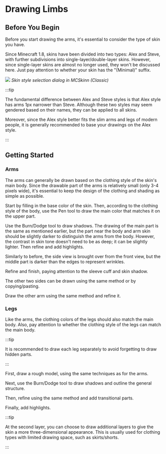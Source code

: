 # Drawing Limbs

## Before You Begin

Before you start drawing the arms, it's essential to consider the type of skin you have.

Since Minecraft 1.8, skins have been divided into two types: Alex and Steve, with further subdivisions into single-layer/double-layer skins. However, since single-layer skins are almost no longer used, they won't be discussed here. Just pay attention to whether your skin has the "(Minimal)" suffix.

![](skin-type-selecting-page-en.png)
*Skin style selection dialog in MCSkinn (Classic)*

:::tip

The fundamental difference between Alex and Steve styles is that Alex style has arms 1px narrower than Steve. Although these two styles may seem gendered based on their names, they can be applied to all skins.

Moreover, since the Alex style better fits the slim arms and legs of modern people, it is generally recommended to base your drawings on the Alex style.

:::

## Getting Started

### Arms

The arms can generally be drawn based on the clothing style of the skin's main body. Since the drawable part of the arms is relatively small (only 3-4 pixels wide), it's essential to keep the design of the clothing and shading as simple as possible.

Start by filling in the base color of the skin. Then, according to the clothing style of the body, use the Pen tool to draw the main color that matches it on the upper part.

Use the Burn/Dodge tool to draw shadows. The drawing of the main part is the same as mentioned earlier, but the part near the body and arm skin should be slightly darker to distinguish the arms from the body. However, the contrast in skin tone doesn't need to be as deep; it can be slightly lighter. Then refine and add highlights.

Similarly to before, the side view is brought over from the front view, but the middle part is darker than the edges to represent wrinkles.

Refine and finish, paying attention to the sleeve cuff and skin shadow.

The other two sides can be drawn using the same method or by copying/pasting.

Draw the other arm using the same method and refine it.

### Legs

Like the arms, the clothing colors of the legs should also match the main body. Also, pay attention to whether the clothing style of the legs can match the main body.

:::tip

It is recommended to draw each leg separately to avoid forgetting to draw hidden parts.

:::

First, draw a rough model, using the same techniques as for the arms.

Next, use the Burn/Dodge tool to draw shadows and outline the general structure.

Then, refine using the same method and add transitional parts.

Finally, add highlights.

:::tip

At the second layer, you can choose to draw additional layers to give the skin a more three-dimensional appearance. This is usually used for clothing types with limited drawing space, such as skirts/shorts.

:::
